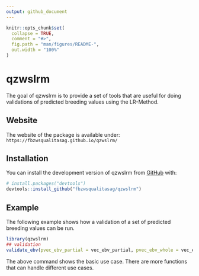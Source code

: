 ```yaml
---
output: github_document
---
```


<!-- README.md is generated from README.Rmd. Please edit that file -->

```r
knitr::opts_chunk$set(
  collapse = TRUE,
  comment = "#>",
  fig.path = "man/figures/README-",
  out.width = "100%"
)
```

# qzwslrm

<!-- badges: start -->
<!-- badges: end -->

The goal of qzwslrm is to provide a set of tools that are useful for doing validations of predicted breeding values using the LR-Method.

## Website
The website of the package is available under: `https://fbzwsqualitasag.github.io/qzwslrm/`

## Installation

You can install the development version of qzwslrm from [GitHub](https://github.com/) with:

``` r
# install.packages("devtools")
devtools::install_github("fbzwsqualitasag/qzwslrm")
```

## Example

The following example shows how a validation of a set of predicted breeding values can be run.

```r
library(qzwslrm)
## validation
validate_ebv(pvec_ebv_partial = vec_ebv_partial, pvec_ebv_whole = vec_ebv_whole)
```

The above command shows the basic use case. There are more functions that can handle different use cases. 

